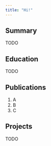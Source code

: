 ```yaml
---
title: "Hi!"
---
```

 
## Summary

TODO

## Education

TODO

## Publications

1. A
1. B
1. C

## Projects

TODO

